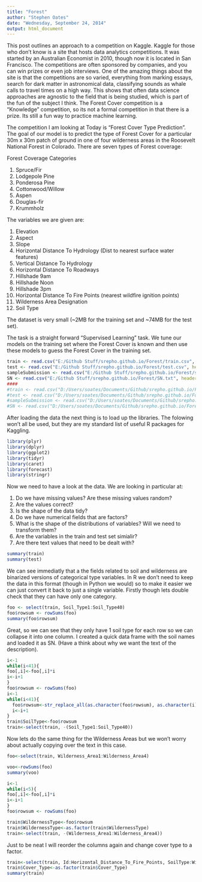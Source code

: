 ```yaml
---
title: "Forest"
author: "Stephen Oates"
date: "Wednesday, September 24, 2014"
output: html_document
---
```


This post outlines an approach to a competition on Kaggle. Kaggle for those who don't know is a site that hosts data analytics  competitions. It was started by an Australian Economist in 2010, though now it is located in San Francisco. The competitions are often sponsored by companies, and you can win prizes or even job interviews. One of the amazing things about the site is that the competitions are so varied, everything from marking essays, search for dark matter in astronomical data, classifying sounds as whale calls to travel times on a high way. This shows that often data science approaches are agnostic to the field that is being studied, which is part of the fun of the subject I think. The Forest Cover competition is a "Knowledge" competition, so its not a formal competition in that there is a prize. Its still a fun way to practice machine learning.

The competition I am looking at Today is "Forest Cover Type Prediction". The goal of our model is to predict the type of Forest Cover for a particular 30m x 30m patch of ground in one of four wilderness areas in the Roosevelt National Forest in Colorado. There are seven types of Forest coverage:

Forest Coverage Categories

1. Spruce/Fir
2. Lodgepole Pine
3. Ponderosa Pine
4. Cottonwood/Willow
5. Aspen
6. Douglas-fir
7. Krummholz

The variables we are given are:

1. Elevation 
2. Aspect 
3. Slope 
4. Horizontal Distance To Hydrology (Dist to nearest surface water features)
5. Vertical Distance To Hydrology 
6. Horizontal Distance To Roadways 
7. Hillshade 9am 
8. Hillshade Noon 
9. Hillshade 3pm 
10. Horizontal Distance To Fire Points (nearest wildfire ignition points)
11. Wilderness Area Designation
12. Soil Type 

The dataset is very small (~2MB for the training set and ~74MB for the test set).

The task is a straight forward "Supervised Learning" task. We tune our models on the training set where the Forest Cover is known and then use these models to guess the Forest Cover in the training set.


```r
train <- read.csv("E:/Github Stuff/srepho.github.io/Forest/train.csv", header = T)
test <- read.csv("E:/Github Stuff/srepho.github.io/Forest/test.csv", header = T)
sampleSubmission <- read.csv("E:/Github Stuff/srepho.github.io/Forest/sampleSubmission.csv", header = T)
SN <- read.csv("E:/Github Stuff/srepho.github.io/Forest/SN.txt", header=T, sep="\t")
####
#train <- read.csv("D:/Users/soates/Documents/Github/srepho.github.io/Forest/train.csv", header = T)
#test <- read.csv("D:/Users/soates/Documents/Github/srepho.github.io/Forest/test.csv", header = T)
#sampleSubmission <- read.csv("D:/Users/soates/Documents/Github/srepho.github.io/Forest/sampleSubmission.csv", header = T)
#SN <- read.csv("D:/Users/soates/Documents/Github/srepho.github.io/Forest/SN.txt", header=T, sep="\t")
```

After loading the data the next thing is to load up the libraries. The folowing won't all be used, but they are my standard list of useful R packages for Kaggling.


```r
library(plyr)
library(dplyr)
library(ggplot2)
library(tidyr)
library(caret)
library(forecast)
library(stringr)
```

Now we need to have a look at the data. We are looking in particular at:

1. Do we have missing values? Are these missing values random?
2. Are the values correct?
3. Is the shape of the data tidy?
4. Do we have numerical fields that are factors?
5. What is the shape of the distributions of variables? Will we need to transform them?
6. Are the variables in the train and test set simialir?
7. Are there text values that need to be dealt with?


```r
summary(train)
summary(test)
```

We can see immediatly that a the fields related to soil and wilderness are binarized versions of categorical type variables. In R we don't need to keep the data in this format (though in Python we would) so to make it easier we can just convert it back to just a single variable. Firstly though lets double check that they can have only one category.

```r
foo <- select(train, Soil_Type1:Soil_Type40)
foo$rowsum <- rowSums(foo)
summary(foo$rowsum)
```

Great, so we can see that they only have 1 soil type for each row so we can collapse it into one column. I created a quick data frame with the soil names and loaded it as SN. (Have a think about why we want the text of the description).


```r
i<-1
while(i<41){
foo[,i]<-foo[,i]*i
i<-i+1
}
foo$rowsum <- rowSums(foo)
i<-1
while(i<41){
  foo$rowsum<-str_replace_all(as.character(foo$rowsum), as.character(i), SN$Soil[i])
  i<-i+1
}
train$SoilType<-foo$rowsum
train<-select(train, -(Soil_Type1:Soil_Type40))
```

Now lets do the same thing for the Wilderness Areas but we won't worry about actually copying over the text in this case.

```r
foo<-select(train, Wilderness_Area1:Wilderness_Area4)

voo<-rowSums(foo)
summary(voo)

i<-1
while(i<5){
foo[,i]<-foo[,i]*i
i<-i+1
}
foo$rowsum <- rowSums(foo)

train$WildernessType<-foo$rowsum
train$WildernessType<-as.factor(train$WildernessType)
train<-select(train, -(Wilderness_Area1:Wilderness_Area4))
```

Just to be neat I will reorder the columns again and change cover type to a factor.

```r
train<-select(train, Id:Horizontal_Distance_To_Fire_Points, SoilType:WildernessType, Cover_Type)
train$Cover_Type<-as.factor(train$Cover_Type)
summary(train)
```



